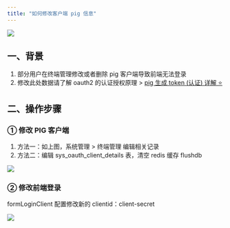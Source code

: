 ```yaml
---
title: "如何修改客户端 pig 信息"
---
```


![](https://cdn.nlark.com/yuque/0/2023/png/283679/1674884677062-aab822c8-f238-4ec0-bdca-1fc7223a8f3b.png)

## 一、背景

1. 部分用户在终端管理修改或者删除 pig 客户端导致前端无法登录
2. 修改此处数据请了解 oauth2 的认证授权原理 > [pig 生成 token (认证) 详解 ⭐️](https://www.yuque.com/pig4cloud/pig/dqnyuc)

## 二、操作步骤

### ① 修改 PIG 客户端

1. 方法一：如上图，系统管理 > 终端管理 编辑相关记录
2. 方法二：编辑 sys_oauth_client_details 表，清空 redis 缓存 flushdb

![](https://minio.pigx.vip/oss/202301/1674885052.png)

### ② 修改前端登录

formLoginClient 配置修改新的 clientid：client-secret

![](https://minio.pigx.vip/oss/202301/1674885285.png)

